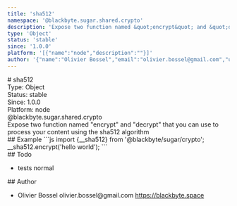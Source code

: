 ```yaml
---
title: 'sha512'
namespace: '@blackbyte.sugar.shared.crypto'
description: 'Expose two function named &quot;encrypt&quot; and &quot;decrypt&quot; that you can use to process your content using the sha512 algorithm'
type: 'Object'
status: 'stable'
since: '1.0.0'
platform: '[{"name":"node","description":""}]'
author: '{"name":"Olivier Bossel","email":"olivier.bossel@gmail.com","url":"https://blackbyte.space"}'
---
```


<div class="docmap-mdx">
  # sha512
  <div class="_metas">
    <div class="_type">
      <span class="_type-label">Type:</span>
      <span class="_type-value">Object</span>
    </div>
    <div class="_status">
      <span class="_status-label">Status:</span>
      <span class="_status-value -stable">stable</span>
    </div>
    <div class="_since">
      <span class="_since-label">Since:</span>
      <span class="_since-value">1.0.0</span>
    </div>
    <div class="_platform">
      <span class="_platform-label">Platform:</span>
      <span class="_platform-value -node">node</span>
    </div>
  </div>
  <div class="_namespace">@blackbyte.sugar.shared.crypto</div>
  <div class="_description typo-lead typo-format">
    Expose two function named &quot;encrypt&quot; and &quot;decrypt&quot; that
    you can use to process your content using the sha512 algorithm
  </div>
  <div class="_examples">
    ## Example ```js import {__sha512} from '@blackbyte/sugar/crypto';
    __sha512.encrypt('hello world'); ```
  </div>
  <div class="_todo">
    ## Todo
    <ul class="_list">
      <li class="_item">
        <span class="_description">tests</span>
        <span class="_priority -normal">normal</span>
      </li>
    </ul>
  </div>
  <div class="_author">
    ## Author
    <ul class="_list">
      <li class="_item">
        <span class="_name">Olivier Bossel</span>
        <span class="_email">olivier.bossel@gmail.com</span>
        <a href="https://blackbyte.space" target="_blank" class="_url">
          https://blackbyte.space
        </a>
      </li>
    </ul>
  </div>
</div>
